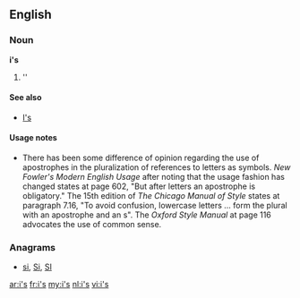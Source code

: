 {{also|Appendix:Variations of "is"}}
==English==

===Noun===
'''i's'''

# ''{{plural of|i}}

====See also====
* [[I's]]

====Usage notes====
* There has been some difference of opinion regarding the use of apostrophes in the pluralization of references to letters as symbols.  ''New Fowler's Modern English Usage'' after noting that the usage fashion has changed states at page 602, "But after letters an apostrophe is obligatory."    The 15th edition of ''The Chicago Manual of Style'' states at paragraph 7.16, "To avoid confusion, lowercase letters ... form the plural with an apostrophe and an s".  The ''Oxford Style Manual'' at page 116 advocates the use of common sense.

===Anagrams===
* [[si#English|si]], [[Si#English|Si]], [[SI#English|SI]]

[[ar:i's]]
[[fr:i's]]
[[my:i's]]
[[nl:i's]]
[[vi:i's]]
